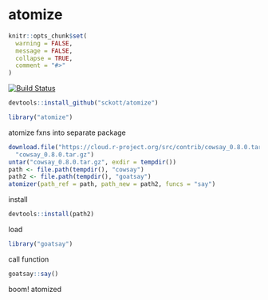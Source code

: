 atomize
=======

```r
knitr::opts_chunk$set(
  warning = FALSE,
  message = FALSE,
  collapse = TRUE,
  comment = "#>"
)
```

[![Build Status](https://travis-ci.org/sckott/atomize.svg?branch=master)](https://travis-ci.org/sckott/atomize)

```r
devtools::install_github("sckott/atomize")
```

```r
library("atomize")
```

atomize fxns into separate package

```r
download.file("https://cloud.r-project.org/src/contrib/cowsay_0.8.0.tar.gz",
  "cowsay_0.8.0.tar.gz")
untar("cowsay_0.8.0.tar.gz", exdir = tempdir())
path <- file.path(tempdir(), "cowsay")
path2 <- file.path(tempdir(), "goatsay")
atomizer(path_ref = path, path_new = path2, funcs = "say")
```

install

```r
devtools::install(path2)
```

load

```r
library("goatsay")
```

call function

```r
goatsay::say()
```

boom! atomized
